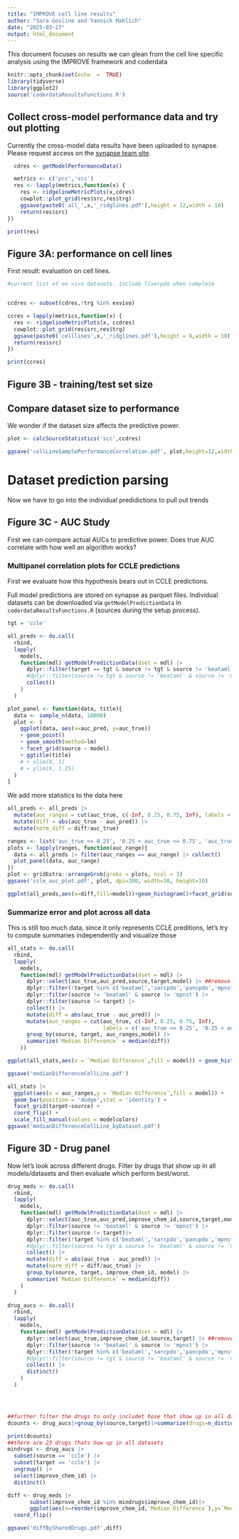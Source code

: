 ```yaml
---
title: "IMPROVE cell line results"
author: "Sara Gosline and Yannick Mahlich"
date: "2025-03-27"
output: html_document
---
```


This document focuses on results we can glean from the cell line specific analysis using the IMPROVE framework and coderdata
```r
knitr::opts_chunk$set(echo  =  TRUE)
library(tidyverse)
library(ggplot2)
source('coderdataResultsFunctions.R')

```

## Collect cross-model performance data and try out plotting
Currently the cross-model data results have been uploaded to synapse. Please request access on the [synapse team site](https://www.synapse.org/Team:3545388). 

```r
  cdres <- getModelPerformanceData()

  metrics <- c('pcc','scc')
  res <- lapply(metrics,function(x) {
    res <- ridgelineMetricPlots(x,cdres)
    cowplot::plot_grid(res$src,res$trg)
    ggsave(paste0('all_',x,'_ridglines.pdf'),height = 12,width = 10)
    return(res$src)
})

print(res)

```

## Figure 3A: performance on cell lines

First result: evaluation on cell lines.

```r
#current list of ex vivo datasets. include liverpdo when complete


ccdres <- subset(cdres,!trg %in% exvivo)

ccres = lapply(metrics,function(x) {
  res <- ridgelineMetricPlots(x, ccdres)
  cowplot::plot_grid(res$src,res$trg)
  ggsave(paste0('celllines',x,'_ridglines.pdf'),height = 8,width = 10)
  return(res$src)
})  

print(ccres)

```

## Figure 3B - training/test set size

## Compare dataset size to performance

We wonder if the dataset size affects the predictive power.

```r

plot <- calcSourceStatistics('scc',ccdres)

ggsave('cellLineSamplePerformanceCorrelation.pdf', plot,height=12,width=5)

```


# Dataset prediction parsing
Now we have to go into the individual predidictions to pull out trends

## Figure 3C - AUC Study 

First we can compare actual AUCs to predictive power. Does true AUC correlate with how well an algorithm works?

### Multipanel correlation plots for CCLE predictions

First we evaluate how this hypothesis bears out in CCLE predictions.

Full model predictions are stored on synapse as parquet files. Individual
datasets can be downloaded via `getModelPredictionData` in
`coderdataResultsFunctions.R` (sources during the setup process).

```r
tgt = 'ccle'

all_preds <- do.call(
  rbind,
  lapply(
    models,
    function(mdl) getModelPredictionData(dset = mdl) |>
      dplyr::filter(target == tgt & source != tgt & source != 'beataml' & source != 'mpnst') |>
      #dplyr::filter(source != tgt & source != 'beataml' & source != 'mpnst') |>
      collect()
    )
  )
```


```r
plot_panel <- function(data, title){
  data <- sample_n(data, 10000)
  plot <- (
    ggplot(data, aes(x=auc_pred, y=auc_true))
    + geom_point()
    + geom_smooth(method=lm)
    + facet_grid(source ~ model)
    + ggtitle(title)
    # + xlim(0, 1)
    # + ylim(0, 1.25)
  )
}
```

We add more statistics to the data here

```r
all_preds <- all_preds |> 
  mutate(auc_ranges = cut(auc_true, c(-Inf, 0.25, 0.75, Inf), labels = c('auc_true <= 0.25', '0.25 < auc_true <= 0.75', 'auc_true > 0.75'))) |>
  mutate(diff = abs(auc_true - auc_pred)) |>
  mutate(norm_diff = diff/auc_true)

```



```r
ranges <- list('auc_true <= 0.25', '0.25 < auc_true <= 0.75', 'auc_true > 0.75')
plots <- lapply(ranges, function(auc_range){
  data <- all_preds |> filter(auc_ranges == auc_range) |> collect()
  plot_panel(data, auc_range)
})
plot <- gridExtra::arrangeGrob(grobs = plots, ncol = 3)
ggsave('ccle_auc_plot.pdf', plot, dpi=300, width=30, height=10)

ggplot(all_preds,aes(x=diff,fill=model))+geom_histogram()+facet_grid(source~auc_ranges)+scale_y_log10()+scale_fill_manual(values=modelcolors)

```

### Summarize error and plot across all data

This is still too much data, since it only represents CCLE preditions, let's try to compute summaries independently and visualize those

```r

all_stats <- do.call(
  rbind,
  lapply(
    models,
    function(mdl) getModelPredictionData(dset = mdl) |>
      dplyr::select(auc_true,auc_pred,source,target,model) |> ##remove columsn to consume less memory
      dplyr::filter(!target %in% c('beataml','sarcpdo','pancpdo','mpnst','bladderpdo')) |>
      dplyr::filter(source != 'beataml' & source != 'mpnst') |>
      dplyr::filter(source != target) |>
      collect() |>
      mutate(diff = abs(auc_true - auc_pred)) |>
      mutate(auc_ranges = cut(auc_true, c(-Inf, 0.25, 0.75, Inf),
                              labels = c('auc_true <= 0.25', '0.25 < auc_true <= 0.75', 'auc_true > 0.75'))) |>
      group_by(source, target, auc_ranges,model) |>
      summarize(`Median Difference` = median(diff))
    ))

ggplot(all_stats,aes(x = `Median Difference`,fill = model)) + geom_histogram() + facet_grid(~auc_ranges)+scale_y_log10()+scale_fill_manual(values=modelcolors)

ggsave('medianDifferenceCellLine.pdf')

all_stats |>
  ggplot(aes(x = auc_ranges,y = `Median Difference`,fill = model)) + 
  geom_bar(position = 'dodge',stat = 'identity') + 
  facet_grid(target~source) + 
  coord_flip() + 
  scale_fill_manual(values = modelcolors)
ggsave('medianDifferenceCellLine_byDataset.pdf')


```


## Figure 3D - Drug panel

Now let's look across different drugs. Filter by drugs that show up in all models/datasets and then evaluate which perform best/worst.

```r
drug_meds <- do.call(
  rbind,
  lapply(
    models,
    function(mdl) getModelPredictionData(dset = mdl) |>
      dplyr::select(auc_true,auc_pred,improve_chem_id,source,target,model) |> ##remove columsn to consume less memory
      dplyr::filter(source != 'beataml' & source != 'mpnst') |>
      dplyr::filter(source != target)|>
      dplyr::filter(!target %in% c('beataml','sarcpdo','pancpdo','mpnst','bladderpdo')) |>
      #dplyr::filter(source != tgt & source != 'beataml' & source != 'mpnst') |>
      collect() |>
      mutate(diff = abs(auc_true - auc_pred)) |>
      mutate(norm_diff = diff/auc_true) |>
      group_by(source, target, improve_chem_id, model) |>
      summarize(`Median Difference` = median(diff))
    )
  )

drug_aucs <- do.call(
  rbind,
  lapply(
    models,
    function(mdl) getModelPredictionData(dset = mdl) |>
      dplyr::select(auc_true,improve_chem_id,source,target) |> ##remove columsn to consume less memory
      dplyr::filter(source != 'beataml' & source != 'mpnst') |>
      dplyr::filter(!target %in% c('beataml','sarcpdo','pancpdo','mpnst','bladderpdo')) |>
      #dplyr::filter(source != tgt & source != 'beataml' & source != 'mpnst') |>
      collect() |>
      distinct()
    )
  )




##further filter the drugs to only includet hose that show up in all datasets
dcounts <- drug_aucs|>group_by(source,target)|>summarize(drugs=n_distinct(improve_chem_id))|>arrange(drugs)

print(dcounts)
##there are 23 drugs thats how up in all datasets
mindrugs <- drug_aucs |>
  subset(source == 'ccle') |>
  subset(target == 'ccle') |>
  ungroup() |>
  select(improve_chem_id) |>
  distinct()

diff <- drug_meds |>
       subset(improve_chem_id %in% mindrugs$improve_chem_id)|>
       ggplot(aes(x=reorder(improve_chem_id,`Median Difference`),y=`Median Difference`,fill=model))+geom_boxplot()+scale_fill_manual(values=modelcolors) +
  coord_flip()

ggsave('diffBySharedDrugs.pdf',diff)


```



